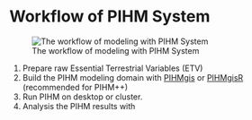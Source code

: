 
# Workflow of PIHM System

![The workflow of modeling with PIHM System](./Fig/Workflow.png)

1. Prepare raw Essential Terrestrial Variables (ETV)
1. Build the PIHM modeling domain with [PIHMgis](http://www.pihm.psu.edu/pihmgis_home.html) or [PIHMgisR](https://github.com/shulele/PIHMgisR) (recommended for PIHM++)
1. Run PIHM on desktop or cluster.
1. Analysis the PIHM results with